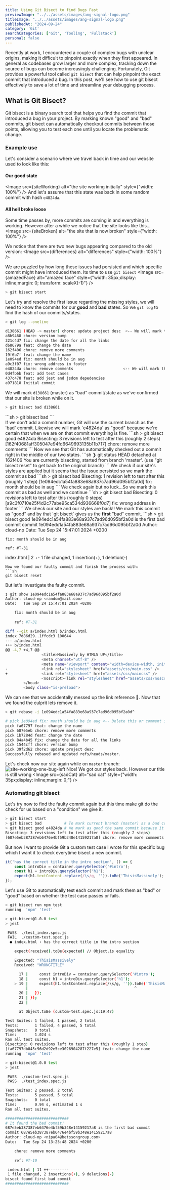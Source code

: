```yaml
---
title: Using Git Bisect to find Bugs Fast
previewImage: "../../assets/images/ang-signal-logo.png"
titleImage: "../../assets/images/ang-signal-logo.png"
publishedAt: "2024-09-24"
category: 'Git'
searchCategories: ['Git', 'Tooling', 'Fullstack']
personal: false
---
```



Recently at work, I encountered a couple of complex bugs with unclear origins,
making it difficult to pinpoint exactly when they first appeared. In general
as codebases grow larger and more complex, tracking down the source of bugs can
become increasingly challenging. Fortunately, Git provides a powerful tool called
`git bisect` that can help pinpoint the exact commit that introduced a bug.
In this post, we'll see how to use git bisect effectively to save a lot of time and streamline your debugging process.

## What is Git Bisect?

Git bisect is a binary search tool that helps you find the commit that introduced
a bug in your project. By marking known "good" and "bad" commits, git bisect can
automatically checkout commits between those points, allowing you to test each
one until you locate the problematic change.

### Example use
Let's consider a scenario where we travel back in time and our website used to look like this:

#### Our good state
<Image src={siteWorking} alt="the site working initially" style={"width: 100%"} />
And let's assume that this state was back in some random commit with hash `e4824da`.

#### All hell broke loose 
Some time passes by, more commits are coming in and everything is working. However after a while we notice that the site looks like this...
<Image src={siteBroken} alt="the site that is now broken" style={"width: 100%"} />

We notice that there are two new bugs appearing compared to the old version:
<Image src={differences} alt="differences" style={"width: 100%"} />

We are puzzled by how long these issues had persisted and which specific commit might 
have introduced them. Its time to use `git bisect` <Image src={amazedFace} alt="amazed face" style={"width: 35px;display: inline;margin: 0; transform: scaleX(-1)"} />
```sh
> git bisect start
```
Let's try and resolve the first issue regarding the missing styles, we will need to know the
commits for our <b>good</b> and <b>bad</b> states. So we `git log` to find the hash of our commits/states.

```sh
> git log --oneline

d138661 (HEAD -> master) chore: update project desc  <-- We will mark this as "bad"
a8b9468 chore: version bump
321c4d7 fix: change the date for all the links
d68679a feat: change the date
162f406 chore: remove more comments
19f6b7f feat: change the name
1e094ed fix: month should be in aug
a9c3f07 fix: wrong address in footer
e4824da chore: remove comments                      <-- We will mark this as "good"
0d4fb6b feat: add test cases
437c478 feat: add jest and jsdom depedencies
a971818 Initial commit
```
We will mark `d138661` (master) as "bad" commit/state as we've confirmed that our site is broken while on it.
```sh
> git bisect bad d138661
```
<Note title="Note">
    ```sh
    > git bisect bad
    ```
    <br/>
    If we don't add a commit number, Git will use the current branch as the 'bad' commit.
</Note>
Likewise we will mark `e4824da` as "good" because we're certain that when we are on that commit everything is fine.
```sh
> git bisect good e4824da
Bisecting: 3 revisions left to test after this (roughly 2 steps)
[162f40681aff305047e94fd6649693135b11b717] chore: remove more comments
```
Now we see that Git has automatically checked out a commit right in the middle of our two states.
```sh
❯ git status
HEAD detached at 162f406
You are currently bisecting, started from branch 'master'.
  (use "git bisect reset" to get back to the original branch)
```
We check if our site's styles are applied but it seems that the issue persisted so we mark the commit as bad
```sh
> git bisect bad
Bisecting: 1 revision left to test after this (roughly 1 step)
[1e094edc1a54fa883e68a937c7ad96d095bf2a0d] fix: month should be in aug
```
We check again but no luck...So we mark this commit as bad as well and we continue
```sh
> git bisect bad
Bisecting: 0 revisions left to test after this (roughly 0 steps)
[a9c3f0710e25f4d2c77abe95ca534d936668f0d7] fix: wrong address in footer
```
We check our site and our styles are back!! We mark this commit as "good" and
by that `git bisect` gives us the <b>first</b> "bad" commit.
```sh
> git bisect good
1e094edc1a54fa883e68a937c7ad96d095bf2a0d is the first bad commit
commit 1e094edc1a54fa883e68a937c7ad96d095bf2a0d
Author: cloud-np <nipa04@betssongroup.com>
Date:   Tue Sep 24 15:47:01 2024 +0200

    fix: month should be in aug
    
    ref: #T-31

 index.html | 2 +-
 1 file changed, 1 insertion(+), 1 deletion(-)
```
Now we found our faulty commit and finish the process with:
```sh
git bisect reset
```
But let's investigate the faulty commit.
```sh {18}
❯ git show 1e094edc1a54fa883e68a937c7ad96d095bf2a0d
Author: cloud-np <random@mail.com>
Date:   Tue Sep 24 15:47:01 2024 +0200

    fix: month should be in aug
    
    ref: #T-31

diff --git a/index.html b/index.html
index 7d86d29..1ffcdc3 100644
--- a/index.html
+++ b/index.html
@@ -4,7 +4,7 @@
                <title>Massively by HTML5 UP</title>
                <meta charset="utf-8" />
                <meta name="viewport" content="width=device-width, initial-scale=1, user-scalable=no" />
-               <link rel="stylesheet" href="assets/css/main.css" />
+               <link rel="stylesheet" href="assets/css/maincss" />
                <noscript><link rel="stylesheet" href="assets/css/noscript.css" /></noscript>
        </head>
        <body class="is-preload">
```
We can see that we accidentally messed up the link reference 🤦. Now that we found the culprit lets remove it.

```sh
> git rebase -i 1e094edc1a54fa883e68a937c7ad96d095bf2a0d^

# pick 1e094ed fix: month should be in aug <-- Delete this or comment it out
pick fa67797 feat: change the name
pick 687e5eb chore: remove more comments
pick 1b7284d feat: change the date
pick 84a4b45 fix: change the date for all the links
pick 1544cff chore: version bump
pick 39f2d62 chore: update project desc
Successfully rebased and updated refs/heads/master.
```
Let's check now our site again while on `master` branch:
![site-working-one-bug-left](../../assets/git-bisect/site-working-one-bug-left.png)
Nice! We got our styles back. However our title is still wrong <Image src={sadCat} alt="sad cat" style={"width: 35px;display: inline;margin: 0;"} />
<br/>

### Automating git bisect
Let's try now to find the faulty commit again but this time make git do the check for us based on a "condition" we give it.
```sh
> git bisect start
> git bisect bad          # To mark current branch (master) as a bad commit
> git bisect good e4824da # We mark as good the same commit because it solves the issue
Bisecting: 3 revisions left to test after this (roughly 2 steps)
[687e5eb387387eb6476e4bf59b348e14159217a8] chore: remove more comments
```
But now I want to provide Git a custom test case I wrote for this specific bug which I want it to check everytime bisect a new commit.
```typescript
it('has the correct title in the intro section', () => {
    const introDiv = container.querySelector('#intro');
    const h1 = introDiv.querySelector('h1');
    expect(h1.textContent.replace(/\s/g, '')).toBe('ThisisMassively');
});
```
Let's use Git to automatically test each commit and mark them as "bad" or "good" based on whether the test case passes or fails.
```sh
> git bisect run npm test
running  'npm' 'test'

> git-bisect@1.0.0 test
> jest

 PASS  ./test_index.spec.js
 FAIL  ./custom-test.spec.js
  ● index.html › has the correct title in the intro section

    expect(received).toBe(expected) // Object.is equality

    Expected: "ThisisMassively"
    Received: "WRONGTITLE"

      17 |     const introDiv = container.querySelector('#intro');
      18 |     const h1 = introDiv.querySelector('h1');
    > 19 |     expect(h1.textContent.replace(/\s/g, '')).toBe('ThisisMassively');
         |                                               ^
      20 |   });
      21 | });
      22 |

      at Object.toBe (custom-test.spec.js:19:47)

Test Suites: 1 failed, 1 passed, 2 total
Tests:       1 failed, 4 passed, 5 total
Snapshots:   0 total
Time:        1.024 s
Ran all test suites.
Bisecting: 0 revisions left to test after this (roughly 1 step)
[fa67797db045c96d2d92e5ce3026904287f227e5] feat: change the name
running  'npm' 'test'

> git-bisect@1.0.0 test
> jest

 PASS  ./custom-test.spec.js
 PASS  ./test_index.spec.js

Test Suites: 2 passed, 2 total
Tests:       5 passed, 5 total
Snapshots:   0 total
Time:        0.94 s, estimated 1 s
Ran all test suites.

############################
# It found the bad commit!
687e5eb387387eb6476e4bf59b348e14159217a8 is the first bad commit
commit 687e5eb387387eb6476e4bf59b348e14159217a8
Author: cloud-np <nipa04@betssongroup.com>
Date:   Tue Sep 24 13:25:48 2024 +0200

    chore: remove more comments
    
    ref: #T-10

 index.html | 11 ++---------
 1 file changed, 2 insertions(+), 9 deletions(-)
bisect found first bad commit
############################
```